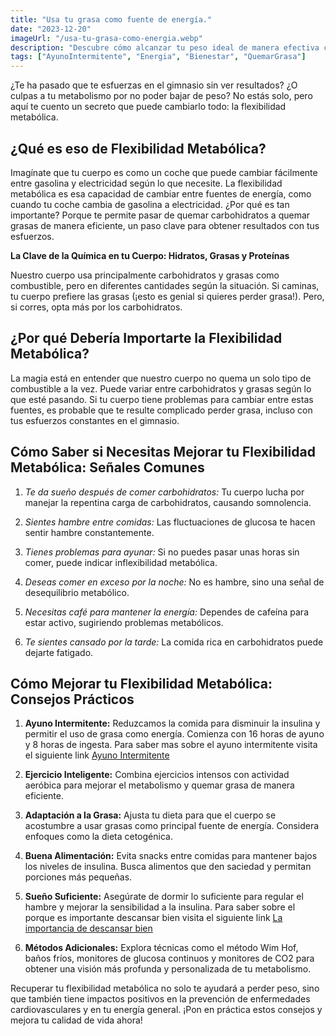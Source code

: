 ```yaml
---
title: "Usa tu grasa como fuente de energía."
date: "2023-12-20"
imageUrl: "/usa-tu-grasa-como-energia.webp"
description: "Descubre cómo alcanzar tu peso ideal de manera efectiva con el poder de la flexibilidad metabólica. Este artículo te brinda consejos prácticos, sin complicaciones, para mejorar tu capacidad de quemar grasa y mantener un estilo de vida saludable. ¡Recupera el control de tu metabolismo y potencia tu bienestar ahora!"
tags: ["AyunoIntermitente", "Energia", "Bienestar", "QuemarGrasa"]
---
```


<CustomImage
  src="https://raw.githubusercontent.com/sebiten/posts/main/images/usa-tu-grasa-como-energia.webp"
  alt="Usa tu grasa como fuente de energía."
/>

¿Te ha pasado que te esfuerzas en el gimnasio sin ver resultados? ¿O culpas a tu metabolismo por no poder bajar de peso? No estás solo, pero aquí te cuento un secreto que puede cambiarlo todo: la flexibilidad metabólica.

## **¿Qué es eso de Flexibilidad Metabólica?**

Imagínate que tu cuerpo es como un coche que puede cambiar fácilmente entre gasolina y electricidad según lo que necesite. La flexibilidad metabólica es esa capacidad de cambiar entre fuentes de energía, como cuando tu coche cambia de gasolina a electricidad. ¿Por qué es tan importante? Porque te permite pasar de quemar carbohidratos a quemar grasas de manera eficiente, un paso clave para obtener resultados con tus esfuerzos.

**La Clave de la Química en tu Cuerpo: Hidratos, Grasas y Proteínas**

Nuestro cuerpo usa principalmente carbohidratos y grasas como combustible, pero en diferentes cantidades según la situación. Si caminas, tu cuerpo prefiere las grasas (¡esto es genial si quieres perder grasa!). Pero, si corres, opta más por los carbohidratos.

## **¿Por qué Debería Importarte la Flexibilidad Metabólica?**

La magia está en entender que nuestro cuerpo no quema un solo tipo de combustible a la vez. Puede variar entre carbohidratos y grasas según lo que esté pasando. Si tu cuerpo tiene problemas para cambiar entre estas fuentes, es probable que te resulte complicado perder grasa, incluso con tus esfuerzos constantes en el gimnasio.

## **Cómo Saber si Necesitas Mejorar tu Flexibilidad Metabólica: Señales Comunes**

1. _Te da sueño después de comer carbohidratos:_ Tu cuerpo lucha por manejar la repentina carga de carbohidratos, causando somnolencia.

2. _Sientes hambre entre comidas:_ Las fluctuaciones de glucosa te hacen sentir hambre constantemente.

3. _Tienes problemas para ayunar:_ Si no puedes pasar unas horas sin comer, puede indicar inflexibilidad metabólica.

4. _Deseas comer en exceso por la noche:_ No es hambre, sino una señal de desequilibrio metabólico.

5. _Necesitas café para mantener la energía:_ Dependes de cafeína para estar activo, sugiriendo problemas metabólicos.

6. _Te sientes cansado por la tarde:_ La comida rica en carbohidratos puede dejarte fatigado.

## **Cómo Mejorar tu Flexibilidad Metabólica: Consejos Prácticos**

1. **Ayuno Intermitente:** Reduzcamos la comida para disminuir la insulina y permitir el uso de grasa como energía. Comienza con 16 horas de ayuno y 8 horas de ingesta. Para saber mas sobre el ayuno intermitente visita el siguiente link [Ayuno Intermitente](https://abelardo.blog/posts/quemar-grasa-y-bajar-de-peso)

2. **Ejercicio Inteligente:** Combina ejercicios intensos con actividad aeróbica para mejorar el metabolismo y quemar grasa de manera eficiente.

3. **Adaptación a la Grasa:** Ajusta tu dieta para que el cuerpo se acostumbre a usar grasas como principal fuente de energía. Considera enfoques como la dieta cetogénica.

4. **Buena Alimentación:** Evita snacks entre comidas para mantener bajos los niveles de insulina. Busca alimentos que den saciedad y permitan porciones más pequeñas.

5. **Sueño Suficiente:** Asegúrate de dormir lo suficiente para regular el hambre y mejorar la sensibilidad a la insulina. Para saber sobre el porque es importante descansar bien visita el siguiente link [La importancia de descansar bien](https://abelardo.blog/posts/importancia-de-descansar-bien)

6. **Métodos Adicionales:** Explora técnicas como el método Wim Hof, baños fríos, monitores de glucosa continuos y monitores de CO2 para obtener una visión más profunda y personalizada de tu metabolismo.

Recuperar tu flexibilidad metabólica no solo te ayudará a perder peso, sino que también tiene impactos positivos en la prevención de enfermedades cardiovasculares y en tu energía general. ¡Pon en práctica estos consejos y mejora tu calidad de vida ahora!
